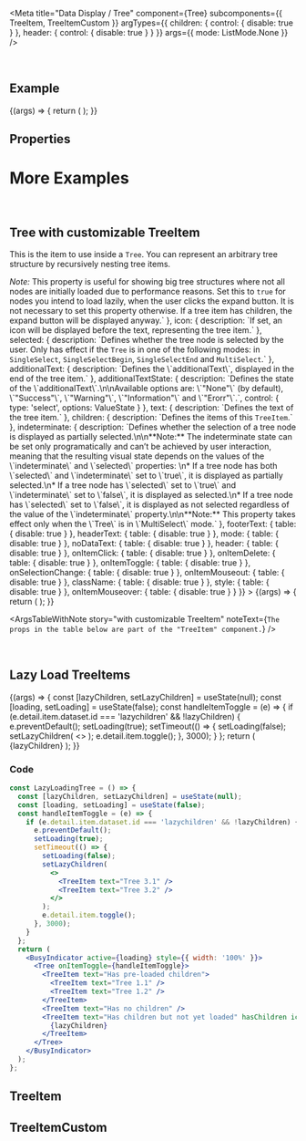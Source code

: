 
<Meta
  title="Data Display / Tree"
  component={Tree}
  subcomponents={{ TreeItem, TreeItemCustom }}
  argTypes={{
    children: { control: { disable: true } },
    header: { control: { disable: true } }
  }}
  args={{
    mode: ListMode.None
  }}
/>

<DocsHeader since="0.10.0" />

<br />

## Example

<Canvas>
  <Story name="Default">
    {(args) => {
      return (
        <Tree {...args}>
          <TreeItem expanded text="Tree 1" icon={pasteIcon} selected>
            <TreeItem expanded text="Tree 1.1" selected>
              <TreeItem text="Tree 1.1.1" />
              <TreeItem text="Tree 1.1.2" />
            </TreeItem>
          </TreeItem>
          <TreeItem text="Tree 2" icon={copyIcon}>
            <TreeItem text="Tree 2.1">
              <TreeItem text="Tree 2.1.1" />
              <TreeItem text="Tree 2.1.2">
                <TreeItem text="Tree 2.1.2.1" />
                <TreeItem text="Tree 2.1.2.2" />
                <TreeItem text="Tree 2.1.2.3" />
                <TreeItem text="Tree 2.1.2.5" />
              </TreeItem>
            </TreeItem>
            <TreeItem text="Tree 2.2" />
          </TreeItem>
          <TreeItem text="Tree 3 (no icon)" />
        </Tree>
      );
    }}
  </Story>
</Canvas>

## Properties

<ArgsTableWithNote story="." />

<Description />

<TreeMethods />

# More Examples

<br />

## Tree with customizable TreeItem

This is the item to use inside a <code>Tree</code>. You can represent an arbitrary tree structure by recursively nesting
tree items.

<Canvas>
  <Story
    name="with customizable TreeItem"
    args={{
      expanded: true,
      hasChildren: true,
      icon: { wrenchIcon },
      selected: false,
      text: 'Customizable TreeItem',
      additionalText: 'Additional Text',
      additionalTextState: ValueState.None,
      indeterminate: false
    }}
    argTypes={{
      expanded: {
        description: `Defines whether the tree node is expanded or collapsed. Only has visual effect for tree nodes with children.`
      },
      hasChildren: {
        description: `Defines whether the tree node has children, even if currently no other tree nodes are slotted inside. <br> <i>Note:</i> This property is useful for showing big tree structures where not all nodes are initially loaded due to performance reasons. Set this to <code>true</code> for nodes you intend to load lazily, when the user clicks the expand button. It is not necessary to set this property otherwise. If a tree item has children, the expand button will be displayed anyway.`
      },
      icon: { description: `If set, an icon will be displayed before the text, representing the tree item.` },
      selected: {
        description: `Defines whether the tree node is selected by the user. Only has effect if the <code>Tree</code> is in one of the following modes: in <code>SingleSelect</code>, <code>SingleSelectBegin</code>, <code>SingleSelectEnd</code> and <code>MultiSelect</code>.`
      },
      additionalText: { description: `Defines the \`additionalText\`, displayed in the end of the tree item.` },
      additionalTextState: {
        description: `Defines the state of the \`additionalText\`.\n\nAvailable options are: \`"None"\` (by default), \`"Success"\`, \`"Warning"\`, \`"Information"\` and \`"Erorr"\`.`,
        control: { type: 'select', options: ValueState }
      },
      text: { description: `Defines the text of the tree item.` },
      children: { description: `Defines the items of this <code>TreeItem</code>.` },
      indeterminate: {
        description: `Defines whether the selection of a tree node is displayed as partially selected.\n\n**Note:** The indeterminate state can be set only programatically and can’t be achieved by user interaction, meaning that the resulting visual state depends on the values of the \`indeterminate\` and \`selected\` properties: \n* If a tree node has both \`selected\` and \`indeterminate\` set to \`true\`, it is displayed as partially selected.\n*   If a tree node has \`selected\` set to \`true\` and \`indeterminate\` set to \`false\`, it is displayed as selected.\n*   If a tree node has \`selected\` set to \`false\`, it is displayed as not selected regardless of the value of the \`indeterminate\` property.\n\n**Note:** This property takes effect only when the \`Tree\` is in \`MultiSelect\` mode.`
      },
      footerText: { table: { disable: true } },
      headerText: { table: { disable: true } },
      mode: { table: { disable: true } },
      noDataText: { table: { disable: true } },
      header: { table: { disable: true } },
      onItemClick: { table: { disable: true } },
      onItemDelete: { table: { disable: true } },
      onItemToggle: { table: { disable: true } },
      onSelectionChange: { table: { disable: true } },
      onItemMouseout: { table: { disable: true } },
      className: { table: { disable: true } },
      style: { table: { disable: true } },
      onItemMouseover: { table: { disable: true } }
    }}
  >
    {(args) => {
      return (
        <Tree>
          <TreeItem {...args}>
            <TreeItem expanded text="Tree 1.1" selected>
              <TreeItem text="Tree 1.1.1" />
              <TreeItem text="Tree 1.1.2" />
            </TreeItem>
          </TreeItem>
        </Tree>
      );
    }}
  </Story>
</Canvas>

<ArgsTableWithNote
  story="with customizable TreeItem"
  noteText={`The props in the table below are part of the "TreeItem" component.`}
/>

<br />

## Lazy Load TreeItems

<Canvas>
  <Story name="Lazy Loading">
    {(args) => {
      const [lazyChildren, setLazyChildren] = useState(null);
      const [loading, setLoading] = useState(false);
      const handleItemToggle = (e) => {
        if (e.detail.item.dataset.id === 'lazychildren' && !lazyChildren) {
          e.preventDefault();
          setLoading(true);
          setTimeout(() => {
            setLoading(false);
            setLazyChildren(
              <>
                <TreeItem text="Tree 3.1" />
                <TreeItem text="Tree 3.2" />
              </>
            );
            e.detail.item.toggle();
          }, 3000);
        }
      };
      return (
        <BusyIndicator active={loading} style={{ width: '100%' }}>
          <Tree {...args} onItemToggle={handleItemToggle}>
            <TreeItem text="Has pre-loaded children">
              <TreeItem text="Tree 1.1" />
              <TreeItem text="Tree 1.2" />
            </TreeItem>
            <TreeItem text="Has no children" />
            <TreeItem text="Has children but not yet loaded" hasChildren icon={dlCloutIcon} data-id="lazychildren">
              {lazyChildren}
            </TreeItem>
          </Tree>
        </BusyIndicator>
      );
    }}
  </Story>
</Canvas>

### Code

```jsx
const LazyLoadingTree = () => {
  const [lazyChildren, setLazyChildren] = useState(null);
  const [loading, setLoading] = useState(false);
  const handleItemToggle = (e) => {
    if (e.detail.item.dataset.id === 'lazychildren' && !lazyChildren) {
      e.preventDefault();
      setLoading(true);
      setTimeout(() => {
        setLoading(false);
        setLazyChildren(
          <>
            <TreeItem text="Tree 3.1" />
            <TreeItem text="Tree 3.2" />
          </>
        );
        e.detail.item.toggle();
      }, 3000);
    }
  };
  return (
    <BusyIndicator active={loading} style={{ width: '100%' }}>
      <Tree onItemToggle={handleItemToggle}>
        <TreeItem text="Has pre-loaded children">
          <TreeItem text="Tree 1.1" />
          <TreeItem text="Tree 1.2" />
        </TreeItem>
        <TreeItem text="Has no children" />
        <TreeItem text="Has children but not yet loaded" hasChildren icon={dlCloutIcon} data-id="lazychildren">
          {lazyChildren}
        </TreeItem>
      </Tree>
    </BusyIndicator>
  );
};
```

<SubcomponentsSection />

## TreeItem

<TreeItemDescription />

## TreeItemCustom

<TreeItemCustomDescription />

<Footer />

